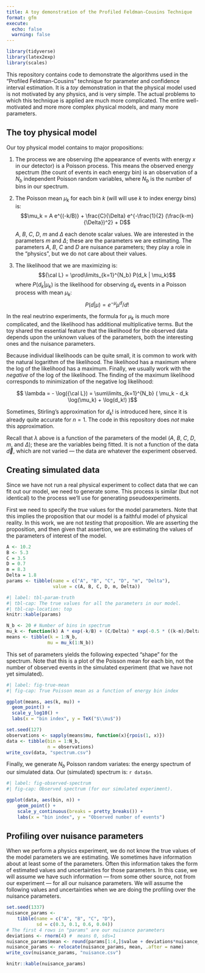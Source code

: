 ```yaml
---
title: A toy demonstration of the Profiled Feldman-Cousins Technique
format: gfm
execute:
  echo: false
  warning: false
---
```


```r
library(tidyverse)
library(latex2exp)
library(scales)
```

This repository contains code to demonstrate the algorithms used in the "Profiled Feldman-Cousins" technique for parameter and confidence interval estimation.
It is a *toy* demonstration in that the physical model used is not motivated by any physics, and is very simple.
The actual problems to which this technique is applied are much more complicated.
The entire well-motivated and more more complex physical models, and many more parameters.

## The toy physical model

Our toy physical model contains to major propositions:

1. The process we are observing (the appearance of events with energy $x$ in our detector) is a Poisson process.
   This means the observed energy spectrum (the count of events in each energy bin) is an observation of a
   $N_b$ independent Poisson random variables, where $N_b$ is the number of bins in our spectrum.

2. The Poisson mean $\mu_k$ for each bin $k$ (will will use $k$ to index energy bins) is:
   $$\mu_k = A e^{(-k/B)} + \frac{C}{\Delta} e^{-\frac{1}{2} (\frac{k-m}{\Delta})^2} + D$$

   $A$, $B$, $C$, $D$, $m$ and $\Delta$ each denote scalar values.
   We are interested in the parameters $m$ and $\Delta$; these are the parameters we are estimating.
   The parameters $A$, $B$, $C$ and $D$ are nuisance parameters; they play a role in the "physics", but we do not care about their values.

3. The likelihood that we are maximizing is:
   $${\cal L} = \prod\limits_{k=1}^{N_b} P(d_k | \mu_k)$$
   where $P(d_k | \mu_k)$ is the likelihood for observing $d_k$ events in a Poisson process with mean $\mu_k$:
   $$P(d|\mu) = e^{-\mu} \mu^d / d!$$

In the real neutrino experiments, the formula for $\mu_k$ is much more complicated, and the likelihood has additional multiplicative terms.
But the toy shared the essential feature that the likelihood for the observed data depends upon the unknown values of the parameters, both the interesting ones and the nuisance parameters.

Because individual likelihoods can be quite small, it is common to work with the natural logarithm of the likelihood.
The likelihood has a maximum where the log of the likelihood has a maximum.
Finally, we usually work with the *negative* of the log of the likelihood.
The finding of the maximum likelihood corresponds to minimization of the negative log likelihood:

$$ \lambda = - \log({\cal L}) = \sum\limits_{k=1}^{N_b} ( \mu_k - d_k \log(\mu_k) + \log(d_k!)  )$$

Sometimes, Stirling's approximation for $d_k!$ is introduced here, since it is already quite accurate for $n=1$.
The code in this repository does *not* make this approximation.

Recall that $\lambda$ above is a function of the parameters of the model ($A$, $B$, $C$, $D$, $m$, and $\Delta$); these are the variables being fitted.
It is not a function of the data $\vec{d}$, which are not varied --- the data are whatever the experiment observed.

## Creating simulated data

Since we have not run a real physical experiment to collect data that we can fit out our model, we need to generate some.
This process is similar (but not identical) to the process we'll use for generating pseudoexperiments.

First we need to specify the *true* values for the model parameters.
Note that this implies the proposition that our model is a faithful model of physical reality.
In this work, we are not *testing* that proposition.
We are asserting the proposition, and then given that assertion, we are estimating the values of the parameters of interest of the model.

```r
A <- 10.2
B <- 5.3
C = 3.5
D = 0.7
m = 8.3
Delta = 1.8
params <- tibble(name = c("A", "B", "C", "D", "m", "Delta"),
                 value = c(A, B, C, D, m, Delta))
```

```r
#| label: tbl-param-truth
#| tbl-cap: The true values for all the parameters in our model.
#| tbl-cap-location: top
knitr::kable(params)
```

```r
N_b <- 20 # Number of bins in spectrum
mu_k <- function(k) A * exp(-k/B) + (C/Delta) * exp(-0.5 * ((k-m)/Delta)**2) + D
means <- tibble(k = 1:N_b,
               mu = mu_k(1:N_b))
```

This set of parameters yields the following expected "shape" for the spectrum.
Note that this is a plot of the Poisson mean for each bin, not the number of observed events in the simulated experiment (that we have not yet simulated).

```r
#| label: fig-true-mean
#| fig-cap: True Poisson mean as a function of energy bin index

ggplot(means, aes(k, mu)) +
  geom_point() +
  scale_y_log10() +
  labs(x = "bin index", y = TeX("$\\mu$"))
```

```r
set.seed(127)
observations <- sapply(means$mu, function(x){rpois(1, x)})
data <- tibble(bin = 1:N_b,
               n = observations)
write_csv(data, "spectrum.csv")
```

Finally, we generate $N_b$ Poisson random variates: the energy spectrum of our simulated data.
Our (simulated) spectrum is: `r data$n`.



```r
#| label: fig-observed-spectrum
#| fig-cap: Observed spectrum (for our simulated experiment).

ggplot(data, aes(bin, n)) +
    geom_point() +
    scale_y_continuous(breaks = pretty_breaks()) +
    labs(x = "bin index", y = "Observed number of events")
```

## Profiling over nuisance parameters

When we perform a physics experiment, we do not know the true values of the model parameters we are estimating.
We sometimes have information about at least some of the parameters.
Often this information takes the form of estimated values and uncertainties for those parameters.
In this case, we will assume we have such information --- from some other source, not from our experiment --- for all our nuisance parameters.
We will assume the following values and uncertainties when we are doing the profiling over the nuisance parameters.

```r
set.seed(1337)
nuisance_params <-
    tibble(name = c("A", "B", "C", "D"),
           sd = c(0.3, 0.1, 0.6, 0.04))
# The first 4 rows in "params" are our nuisance parameters
deviations <- rnorm(4) #  means 0, sds=1
nuisance_params$mean <- round(params[1:4,]$value + deviations*nuisance_params$sd, 2)
nuisance_params <- relocate(nuisance_params, mean, .after = name)
write_csv(nuisance_params, "nuisance.csv")
```

```r
knitr::kable(nuisance_params)
```


